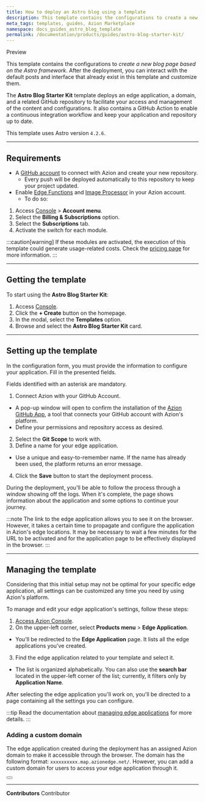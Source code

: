 ```yaml
---
title: How to deploy an Astro blog using a template
description: This template contains the configurations to create a new blog page based on the Astro framework.
meta_tags: templates, guides, Azion Marketplace
namespace: docs_guides_astro_blog_template
permalink: /documentation/products/guides/astro-blog-starter-kit/
---
```



<Badge variant="accent">
Preview
</Badge>

This template contains the configurations to *create a new blog page based on the Astro framework*. After the deployment, you can interact with the default posts and interface that already exist in this template and customize them.

The **Astro Blog Starter Kit** template deploys an edge application, a domain, and a related GitHub repository to facilitate your access and management of the content and configurations. It also contains a GitHub Action to enable a continuous integration workflow and keep your application and repository up to date.

This template uses Astro version `4.2.6`.

---

## Requirements

- A [GitHub account](https://github.com/signup) to connect with Azion and create your new repository.
  - Every push will be deployed automatically to this repository to keep your project updated.
- Enable [Edge Functions](/en/documentation/products/build/edge-application/edge-functions/) and [Image Processor](/en/documentation/products/build/edge-application/image-processor/) in your Azion account.
    - To do so:

1. Access [Console](https://console.azion.com/) > **Account menu**.
2. Select the **Billing & Subscriptions** option.
3. Select the **Subscriptions** tab.
4. Activate the switch for each module.

:::caution[warning]
If these modules are activated, the execution of this template could generate usage-related costs. Check the [pricing page](/en/documentation/products/pricing/) for more information.
:::

---

## Getting the template

To start using the **Astro Blog Starter Kit**:

1. Access [Console](https://console.azion.com/).
2. Click the **+ Create** button on the homepage.
3. In the modal, select the **Templates** option. 
4. Browse and select the **Astro Blog Starter Kit** card.

---

## Setting up the template

In the configuration form, you must provide the information to configure your application. Fill in the presented fields. 

Fields identified with an asterisk are mandatory.

1. Connect Azion with your GitHub Account.
- A pop-up window will open to confirm the installation of the [Azion GitHub App](https://www.azion.com/en/documentation/products/guides/azion-github-app/), a tool that connects your GitHub account with Azion's platform.
- Define your permissions and repository access as desired.
2. Select the **Git Scope** to work with.
3. Define a name for your edge application.
- Use a unique and easy-to-remember name. If the name has already been used, the platform returns an error message.
4. Click the **Save** button to start the deployment process.

During the deployment, you'll be able to follow the process through a window showing off the logs. When it's complete, the page shows information about the application and some options to continue your journey.

:::note
The link to the edge application allows you to see it on the browser. However, it takes a certain time to propagate and configure the application in Azion's edge locations. It may be necessary to wait a few minutes for the URL to be activated and for the application page to be effectively displayed in the browser.
:::

---

## Managing the template

Considering that this initial setup may not be optimal for your specific edge application, all settings can be customized any time you need by using Azion's platform.

To manage and edit your edge application's settings, follow these steps:

1. [Access Azion Console](https://console.azion.com/).
2. On the upper-left corner, select **Products menu** > **Edge Application**.
- You'll be redirected to the **Edge Application** page. It lists all the edge applications you've created.
3. Find the edge application related to your template and select it.
- The list is organized alphabetically. You can also use the **search bar** located in the upper-left corner of the list; currently, it filters only by **Application Name**.

After selecting the edge application you'll work on, you'll be directed to a page containing all the settings you can configure.

:::tip
Read the documentation about [managing edge applications](/en/documentation/products/build/edge-application/first-steps/) for more details.
:::

### Adding a custom domain

The edge application created during the deployment has an assigned Azion domain to make it accessible through the browser. The domain has the following format: `xxxxxxxxxx.map.azionedge.net/`. However, you can add a custom domain for users to access your edge application through it.


<Button href="/en/documentation/products/guides/configure-a-domain/" text="go to configuring a domain guide" variant="secondary"> 

</Button>

---


**Contributors** <ContributorList>Contributor</ContributorList>
